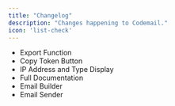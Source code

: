 ```yaml
---
title: "Changelog"
description: "Changes happening to Codemail."
icon: 'list-check'
---
```


- Export Function
- Copy Token Button
- IP Address and Type Display
- Full Documentation
- Email Builder
- Email Sender
